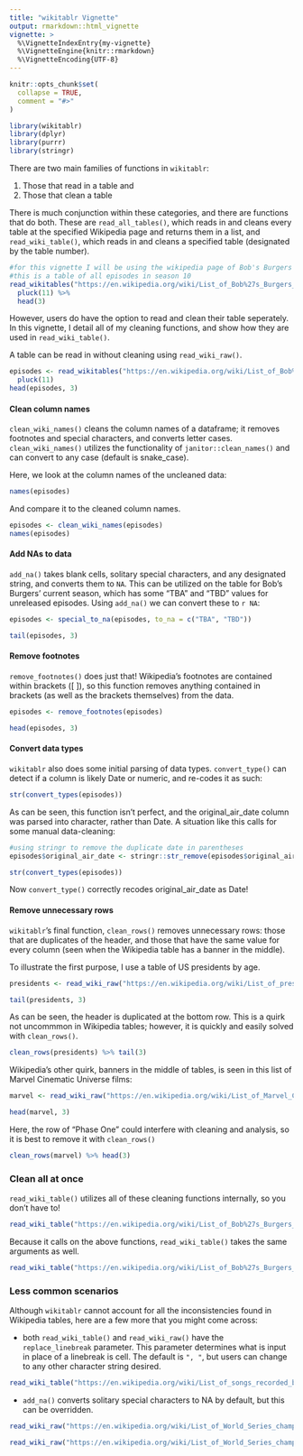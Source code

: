 ```yaml
---
title: "wikitablr Vignette"
output: rmarkdown::html_vignette
vignette: >
  %\VignetteIndexEntry{my-vignette}
  %\VignetteEngine{knitr::rmarkdown}
  %\VignetteEncoding{UTF-8}
---
```


```r
knitr::opts_chunk$set(
  collapse = TRUE,
  comment = "#>"
)
```

```r
library(wikitablr)
library(dplyr)
library(purrr)
library(stringr)
```

There are two main families of functions in `wikitablr`:

1. Those that read in a table and
2. Those that clean a table

There is much conjunction within these categories, and there are functions that do both. These are `read_all_tables()`, which reads in and cleans every table at the specified Wikipedia page and returns them in a list, and `read_wiki_table()`, which reads in and cleans a specified table (designated by the table number).

```r
#for this vignette I will be using the wikipedia page of Bob's Burgers episodes
#this is a table of all episodes in season 10
read_wikitables("https://en.wikipedia.org/wiki/List_of_Bob%27s_Burgers_episodes") %>%
  pluck(11) %>% 
  head(3)
```


However, users do have the option to read and clean their table seperately. In this vignette, I detail all of my cleaning functions, and show how they are used in `read_wiki_table()`.

A table can be read in without cleaning using `read_wiki_raw()`.

```r
episodes <- read_wikitables("https://en.wikipedia.org/wiki/List_of_Bob%27s_Burgers_episodes") %>%
  pluck(11)
head(episodes, 3)
```

#### Clean column names

`clean_wiki_names()` cleans the column names of a dataframe; it removes footnotes and special characters, and converts letter cases. `clean_wiki_names()` utilizes the functionality of `janitor::clean_names()` and can convert to any case (default is snake_case).

Here, we look at the column names of the uncleaned data:

```r
names(episodes)
```

And compare it to the cleaned column names.

```r
episodes <- clean_wiki_names(episodes)
names(episodes)
```


#### Add NAs to data
`add_na()` takes blank cells, solitary special characters, and any designated string, and converts them to `NA`. This can be utilized on the table for Bob's Burgers' current season, which has some "TBA" and "TBD" values for unreleased episodes. Using `add_na()` we can convert these to `r NA`:

```r
episodes <- special_to_na(episodes, to_na = c("TBA", "TBD"))

tail(episodes, 3)
```

#### Remove footnotes
`remove_footnotes()` does just that! Wikipedia's footnotes are contained within brackets ([ ]), so this function removes anything contained in brackets (as well as the brackets themselves) from the data.

```r
episodes <- remove_footnotes(episodes)

head(episodes, 3)
```

#### Convert data types
`wikitablr` also does some initial parsing of data types. `convert_type()` can detect if a column is likely Date or numeric, and re-codes it as such:

```r
str(convert_types(episodes))
```

As can be seen, this function isn't perfect, and the original_air_date column was parsed into character, rather than Date. A situation like this calls for some manual data-cleaning:

```r
#using stringr to remove the duplicate date in parentheses
episodes$original_air_date <- stringr::str_remove(episodes$original_air_date, "\\(.*\\)") %>% stringr::str_trim()

str(convert_types(episodes))
```

Now `convert_type()` correctly recodes original_air_date as Date!

#### Remove unnecessary rows

`wikitablr`'s final function, `clean_rows()` removes unnecessary rows: those that are duplicates of the header, and those that have the same value for every column (seen when the Wikipedia table has a banner in the middle).

To illustrate the first purpose, I use a table of US presidents by age.
```r
presidents <- read_wiki_raw("https://en.wikipedia.org/wiki/List_of_presidents_of_the_United_States_by_age", 2)

tail(presidents, 3)
```

As can be seen, the header is duplicated at the bottom row. This is a quirk not uncommmon in Wikipedia tables; however, it is quickly and easily solved with `clean_rows()`.
```r
clean_rows(presidents) %>% tail(3)
```

Wikipedia's other quirk, banners in the middle of tables, is seen in this list of Marvel Cinematic Universe films:

```r
marvel <- read_wiki_raw("https://en.wikipedia.org/wiki/List_of_Marvel_Cinematic_Universe_films")

head(marvel, 3)
```

Here, the row of "Phase One" could interfere with cleaning and analysis, so it is best to remove it with `clean_rows()`

```r
clean_rows(marvel) %>% head(3)
```

### Clean all at once

`read_wiki_table()` utilizes all of these cleaning functions internally, so you don't have to!

```r
read_wiki_table("https://en.wikipedia.org/wiki/List_of_Bob%27s_Burgers_episodes", 11) %>% head(3)
```

Because it calls on the above functions, `read_wiki_table()` takes the same arguments as well.

```r
read_wiki_table("https://en.wikipedia.org/wiki/List_of_Bob%27s_Burgers_episodes", 11, to_na = "Mario D'Anna", case = "all_caps") %>% head(3)
```

### Less common scenarios

Although `wikitablr` cannot account for all the inconsistencies found in Wikipedia tables, here are a few more that you might come across:

* both `read_wiki_table()` and `read_wiki_raw()` have the `replace_linebreak` parameter. This parameter determines what is input in place of a linebreak is cell. The default is `", "`, but users can change to any other character string desired.
```r
read_wiki_table("https://en.wikipedia.org/wiki/List_of_songs_recorded_by_the_Beatles", 2, replace_linebreak = "\n") %>% head(3)
```

* `add_na()` converts solitary special characters to NA by default, but this can be overridden.
```r
read_wiki_raw("https://en.wikipedia.org/wiki/List_of_World_Series_champions", 2) %>% add_na() %>% tail(3)

read_wiki_raw("https://en.wikipedia.org/wiki/List_of_World_Series_champions", 2) %>% add_na(special_to_na = FALSE) %>% tail(3)
```

